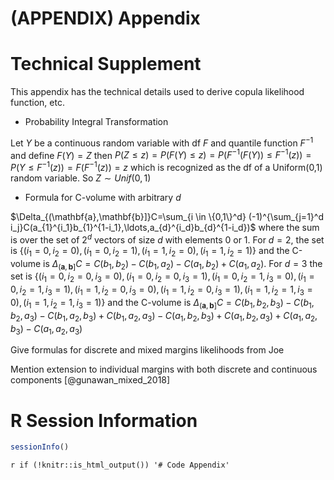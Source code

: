 
# (APPENDIX) Appendix {-}

# Technical Supplement {#tech-supp}

This appendix has the technical details used to derive copula likelihood function, etc.

* Probability Integral Transformation

Let $Y$ be a continuous random variable with df $F$ and quantile function $F^{-1}$ and define $F(Y)=Z$ then
$P(Z \le z) = P(F(Y) \le z)= P(F^{-1}(F(Y)) \le F^{-1}(z)) = P(Y \le F^{-1}(z))=F(F^{-1}(z)) =z$ which is recognized as the df of a Uniform(0,1) random variable. So $Z \sim Unif(0,1)$

* Formula for C-volume with arbitrary $d$

$\Delta_{(\mathbf{a},\mathbf{b}]}C=\sum_{i \in \{0,1\}^d} (-1)^{\sum_{j=1}^d i_j}C(a_{1}^{i_1}b_{1}^{1-i_1},\ldots,a_{d}^{i_d}b_{d}^{1-i_d})$ where the sum is over the set of $2^d$ vectors of size $d$ with elements 0 or 1. For $d=2$, the set is $\{(i_1=0,i_2=0),(i_1=0,i_2=1),(i_1=1,i_2=0),(i_1=1,i_2=1)\}$ and the C-volume is $\Delta_{(\mathbf{a},\mathbf{b}]}C=C(b_1,b_2)-C(b_1,a_2)-C(a_1,b_2)+C(a_1,a_2)$. For $d=3$ the set is $\{(i_1=0,i_2=0,i_3=0),(i_1=0,i_2=0,i_3=1),(i_1=0,i_2=1,i_3=0),(i_1=0,i_2=1,i_3=1),(i_1=1,i_2=0,i_3=0),(i_1=1,i_2=0,i_3=1),(i_1=1,i_2=1,i_3=0),(i_1=1,i_2=1,i_3=1)\}$ and the C-volume is $\Delta_{(\mathbf{a},\mathbf{b}]}C= C(b_1,b_2,b_3)- C(b_1,b_2,a_3)- C(b_1,a_2,b_3)+ C(b_1,a_2,a_3)- C(a_1,b_2,b_3)+ C(a_1,b_2,a_3)+ C(a_1,a_2,b_3)- C(a_1,a_2,a_3)$

Give formulas for discrete and mixed margins likelihoods from Joe

Mention extension to individual margins with both discrete and continuous components [@gunawan_mixed_2018]

# R Session Information

```r
sessionInfo()
```

<!-- Code appendix if knitting to pdf -->
`r if (!knitr::is_html_output()) '# Code Appendix'` 

```r
```

```r
```

```r
```

```r
```

```r
```

